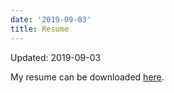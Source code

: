 ```yaml
---
date: '2019-09-03'
title: Resume
---
```


Updated: 2019-09-03

My resume can be downloaded [here](Tan_E-Zhen_resume.pdf).